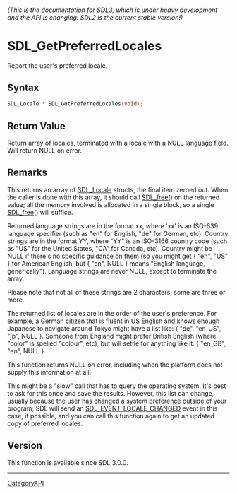 ====== (This is the documentation for SDL3, which is under heavy development and the API is changing! SDL2 is the current stable version!) ======
= SDL_GetPreferredLocales =

Report the user's preferred locale.

== Syntax ==

<syntaxhighlight lang='c'>
SDL_Locale * SDL_GetPreferredLocales(void);
</syntaxhighlight>

== Return Value ==

Return array of locales, terminated with a locale with a NULL language
field. Will return NULL on error.

== Remarks ==

This returns an array of [[SDL_Locale]] structs, the final item zeroed out.
When the caller is done with this array, it should call [[SDL_free]]() on
the returned value; all the memory involved is allocated in a single block,
so a single [[SDL_free]]() will suffice.

Returned language strings are in the format xx, where 'xx' is an ISO-639
language specifier (such as "en" for English, "de" for German, etc).
Country strings are in the format YY, where "YY" is an ISO-3166 country
code (such as "US" for the United States, "CA" for Canada, etc). Country
might be NULL if there's no specific guidance on them (so you might get {
"en", "US" } for American English, but { "en", NULL } means "English
language, generically"). Language strings are never NULL, except to
terminate the array.

Please note that not all of these strings are 2 characters; some are three
or more.

The returned list of locales are in the order of the user's preference. For
example, a German citizen that is fluent in US English and knows enough
Japanese to navigate around Tokyo might have a list like: { "de", "en_US",
"jp", NULL }. Someone from England might prefer British English (where
"color" is spelled "colour", etc), but will settle for anything like it: {
"en_GB", "en", NULL }.

This function returns NULL on error, including when the platform does not
supply this information at all.

This might be a "slow" call that has to query the operating system. It's
best to ask for this once and save the results. However, this list can
change, usually because the user has changed a system preference outside of
your program; SDL will send an [[SDL_EVENT_LOCALE_CHANGED]] event in this
case, if possible, and you can call this function again to get an updated
copy of preferred locales.

== Version ==

This function is available since SDL 3.0.0.

----
[[CategoryAPI]]


